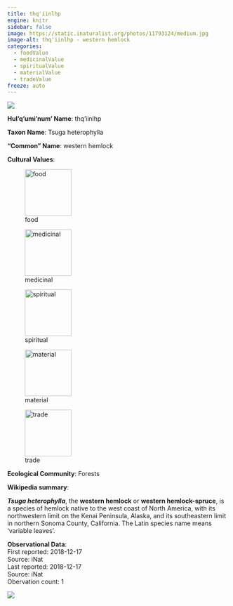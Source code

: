 ```yaml
---
title: thq'iinlhp
engine: knitr
sidebar: false
image: https://static.inaturalist.org/photos/11793124/medium.jpg
image-alt: thq'iinlhp - western hemlock
categories:
  - foodValue
  - medicinalValue
  - spiritualValue
  - materialValue
  - tradeValue
freeze: auto
---
```

![](https://static.inaturalist.org/photos/11793124/medium.jpg){fig-alt="thq'iinlhp - western hemlock"}

**Hul'q'umi'num' Name**: thq'iinlhp



**Taxon Name**: Tsuga heterophylla

**"Common" Name**: western hemlock

**Cultural Values**:  

::: {layout-nrow=1 style="width:60%"}
![food](/files/food.svg){width=106px}

![medicinal](/files/medicinal.svg){width=106px}

![spiritual](/files/spiritual.svg){width=106px}

![material](/files/material.svg){width=106px}

![trade](/files/trade.svg){width=106px}
:::

**Ecological Community**: Forests

**Wikipedia summary**:  
<p class="mw-empty-elt">

</p>

<p><i><b>Tsuga heterophylla</b></i>, the <b>western hemlock</b> or <b>western hemlock-spruce</b>, is a species of hemlock native to the west coast of North America, with its northwestern limit on the Kenai Peninsula, Alaska, and its southeastern limit in northern Sonoma County, California. The Latin species name means 'variable leaves'.

**Observational Data**:   
First reported: 2018-12-17  
Source: iNat  
Last reported: 2018-12-17  
Source: iNat  
Obervation count: 1

![](community_dist.png)
